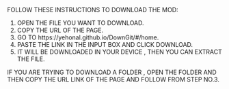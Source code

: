 FOLLOW THESE INSTRUCTIONS TO DOWNLOAD THE MOD:

1. OPEN THE FILE YOU WANT TO DOWNLOAD.
2. COPY THE URL OF THE PAGE.
3. GO TO https://yehonal.github.io/DownGit/#/home.
4. PASTE THE LINK IN THE INPUT BOX AND CLICK DOWNLOAD.
5. IT WILL BE DOWNLOADED IN YOUR DEVICE , THEN YOU CAN EXTRACT THE FILE.

IF YOU ARE TRYING TO DOWNLOAD A FOLDER , OPEN THE FOLDER AND THEN COPY THE URL LINK OF THE PAGE AND FOLLOW FROM STEP NO.3.
